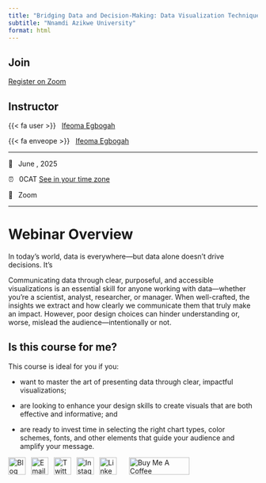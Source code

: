 ```yaml
---
title: "Bridging Data and Decision-Making: Data Visualization Techniques with R"
subtitle: "Nnamdi Azikwe University"
format: html
---
```


## Join

[Register on Zoom](https://us02web.zoom.us/meeting/#/registration){.btn .btn-primary target="_blank"}

## Instructor

{{< fa user >}}   [Ifeoma Egbogah](https://ifeoma-egbogah.netlify.app/)

{{< fa enveope >}}   [Ifeoma Egbogah](mailto:negbogah@gmail.com)

------------------------------------------------------------------------

[📆  June , 2025]{.code}\

[⏰  0CAT]{.code} [See in your time zone](https://dateful.com/convert/utc?t=1430)

[🏨  Zoom]{.code}\

------------------------------------------------------------------------

# Webinar Overview

In today’s world, data is everywhere—but data alone doesn’t drive decisions. It's

Communicating data through clear, purposeful, and accessible visualizations is an essential skill for anyone working with data—whether you're a scientist, analyst, researcher, or manager. When well-crafted, the insights we extract and how clearly we communicate them that truly make an impact. However, poor design choices can hinder understanding or, worse, mislead the audience—intentionally or not.

## Is this course for me?

This course is ideal for you if you:

-   want to master the art of presenting data through clear, impactful visualizations;

-   are looking to enhance your design skills to create visuals that are both effective and informative; and

-   are ready to invest time in selecting the right chart types, color schemes, fonts, and other elements that guide your audience and amplify your message.

::: {align="center"}
<a href="https://ifeoma-egbogah.netlify.app/blog/"><img src="https://assets.dryicons.com/uploads/icon/svg/4926/home.svg" alt="Blog" border="0" width="35" height="35"/></a>  <a href="mailto:negbogah@gmail.com"><img src="https://assets.dryicons.com/uploads/icon/svg/8009/02dc3a5c-6504-4347-85fb-3f510cfecc45.svg" alt="Email" border="0" width="35" height="35"/></a>  <a href="https://twitter.com/negbogah"><img src="https://assets.dryicons.com/uploads/icon/svg/8385/c23f7ffc-ca8d-4246-8978-ce9f6d5bcc99.svg" alt="Twitter" border="0" width="35" height="35"/></a>  <a href="https://www.instagram.com/ifyegbogah/"><img src="https://assets.dryicons.com/uploads/icon/svg/8330/62263227-bb78-4b42-a9a9-e222e0cc7b97.svg" alt="Instagram" border="0" width="35" height="35"/></a>  <a href="https://www.linkedin.com/in/ifeoma-egbogah-a88527110/"><img src="https://assets.dryicons.com/uploads/icon/svg/8337/a347cd89-1662-4421-be90-58e5e8004eae.svg" alt="LinkedIn" border="0" width="35" height="35"/></a>   <a href="https://www.buymeacoffee.com/z3tt" target="_blank"><img src="https://www.buymeacoffee.com/assets/img/guidelines/download-assets-sm-1.svg" alt="Buy Me A Coffee" style="height: 35px !important;width: 122px !important;"/></a>
:::
